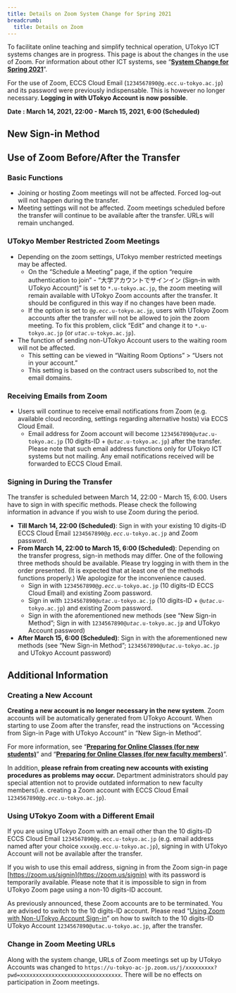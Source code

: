 ```yaml
---
title: Details on Zoom System Change for Spring 2021
breadcrumb:
  title: Details on Zoom
---
```


To facilitate online teaching and simplify technical operation, UTokyo ICT systems changes are in progress. This page is about the changes in the use of Zoom. For information about other ICT systems, see “**[System Change for Spring 2021](/en/change2021s/)**”.

For the use of Zoom, ECCS Cloud Email (`1234567890@g.ecc.u-tokyo.ac.jp`) and its password were previously indispensable. This is however no longer necessary. **Logging in with UTokyo Account is now possible**.

**Date : March 14, 2021, 22:00 - March 15, 2021, 6:00 (Scheduled)**

## New Sign-in Method

<ZoomSignIn />

## Use of Zoom Before/After the Transfer

### Basic Functions

- Joining or hosting Zoom meetings will not be affected. Forced log-out will not happen during the transfer.
- Meeting settings will not be affected. Zoom meetings scheduled before the transfer will continue to be available after the transfer. URLs will remain unchanged.

### UTokyo Member Restricted Zoom Meetings

- Depending on the zoom settings, UTokyo member restricted meetings may be affected.
    - On the “Schedule a Meeting” page, if the option “require authentication to join” - “大学アカウントでサインイン (Sign-in with UTokyo Account)” is set to `*.u-tokyo.ac.jp`, the zoom meeting will remain available with UTokyo Zoom accounts after the transfer. It should be configured in this way if no changes have been made.
    - If the option is set to <code>@<em>g.ecc</em>.u-tokyo.ac.jp</code>, users with UTokyo Zoom accounts after the transfer will not be allowed to join the zoom meeting. To fix this problem, click “Edit” and change it to `*.u-tokyo.ac.jp` (or <code><em>utac</em>.u-tokyo.ac.jp</code>).
- The function of sending non-UTokyo Account users to the waiting room will not be affected.
    - This setting can be viewed in “Waiting Room Options” > “Users not in your account.”
    - This setting is based on the contract users subscribed to, not the email domains.

### Receiving Emails from Zoom

- Users will continue to receive email notifications from Zoom (e.g. available cloud recording, settings regarding alternative hosts) via ECCS Cloud Email.
    - Email address for Zoom account will become <code>1234567890@<em>utac</em>.u-tokyo.ac.jp</code> (10 digits-ID + <code>@<em>utac</em>.u-tokyo.ac.jp</code>) after the transfer. Please note that such email address functions only for UTokyo ICT systems but not mailing. Any email notifications received will be forwarded to ECCS Cloud Email.

### Signing in During the Transfer

The transfer is scheduled between March 14, 22:00 - March 15, 6:00. Users have to sign in with specific methods. Please check the following information in advance if you wish to use Zoom during the period.

- **Till March 14, 22:00 (Scheduled)**: Sign in with your existing 10 digits-ID ECCS Cloud Email <code>1234567890@<em>g.ecc</em>.u-tokyo.ac.jp</code> and Zoom password.
- **From March 14, 22:00 to March 15, 6:00 (Scheduled)**: Depending on the transfer progress, sign-in methods may differ. One of the following three methods should be available. Please try logging in with them in the order presented. (It is expected that at least one of the methods functions properly.) We apologize for the inconvenience caused.
    - Sign in with <code>1234567890@<em>g.ecc</em>.u-tokyo.ac.jp</code> (10 digits-ID ECCS Cloud Email) and existing Zoom password.
    - Sign in with <code>1234567890@<em>utac</em>.u-tokyo.ac.jp</code> (10 digits-ID + <code>@<em>utac</em>.u-tokyo.ac.jp</code>) and existing Zoom password.
    - Sign in with the aforementioned new methods (see “New Sign-in Method”; Sign in with <code>1234567890@<em>utac</em>.u-tokyo.ac.jp</code> and UTokyo Account password)
-  **After March 15, 6:00 (Scheduled)**: Sign in with the aforementioned new methods (see “New Sign-in Method”; <code>1234567890@<em>utac</em>.u-tokyo.ac.jp</code> and UTokyo Account password)

## Additional Information

### Creating a New Account

**Creating a new account is no longer necessary in the new system**. Zoom accounts will be automatically generated from UTokyo Account. When starting to use Zoom after the transfer, read the instructions on “Accessing from Sign-in Page with UTokyo Account” in “New Sign-in Method”.

For more information, see “**[Preparing for Online Classes (for new students)](/en/oc/)**” and “**[Preparing for Online Classes (for new faculty members)](/en/faculty_members/)**”.

In addition, **please refrain from creating new accounts with existing procedures as problems may occur.** Department administrators should pay special attention not to provide outdated information to new faculty members(i.e. creating a Zoom account with ECCS Cloud Email <code>1234567890@<em>g.ecc</em>.u-tokyo.ac.jp</code>).

### Using UTokyo Zoom with a Different Email

If you are using UTokyo Zoom with an email other than the 10 digits-ID ECCS Cloud Email `1234567890@g.ecc.u-tokyo.ac.jp` (e.g. email address named after your choice `xxxx@g.ecc.u-tokyo.ac.jp`), signing in with UTokyo Account will not be available after the transfer.

If you wish to use this email address, signing in from the Zoom sign-in page [https://zoom.us/signin](https://zoom.us/signin) with its password is temporarily available. Please note that it is impossible to sign in from UTokyo Zoom page using a non-10 digits-ID account.

As previously announced, these Zoom accounts are to be terminated. You are advised to switch to the 10 digits-ID account. Please read “[Using Zoom with Non-UTokyo Account Sign-in](/en/notice/zoom-address-new/)” on how to switch to the 10 digits-ID UTokyo Account `1234567890@utac.u-tokyo.ac.jp`, after the transfer.

### Change in Zoom Meeting URLs

Along with the system change, URLs of Zoom meetings set up by UTokyo Accounts was changed to `https://u-tokyo-ac-jp.zoom.us/j/xxxxxxxxx?pwd=xxxxxxxxxxxxxxxxxxxxxxxxxxxxxxxx`. There will be no effects on participation in Zoom meetings.
